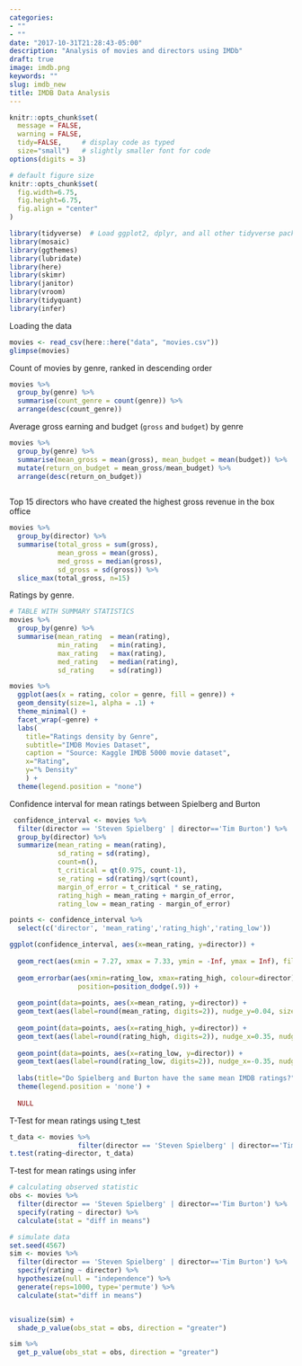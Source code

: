 ```yaml
---
categories:
- ""
- ""
date: "2017-10-31T21:28:43-05:00"
description: "Analysis of movies and directors using IMDb"
draft: true
image: imdb.png
keywords: ""
slug: imdb_new
title: IMDB Data Analysis
---
```


```r
knitr::opts_chunk$set(
  message = FALSE, 
  warning = FALSE, 
  tidy=FALSE,     # display code as typed
  size="small")   # slightly smaller font for code
options(digits = 3)

# default figure size
knitr::opts_chunk$set(
  fig.width=6.75, 
  fig.height=6.75,
  fig.align = "center"
)
```

```r
library(tidyverse)  # Load ggplot2, dplyr, and all other tidyverse packages
library(mosaic)
library(ggthemes)
library(lubridate)
library(here)
library(skimr)
library(janitor)
library(vroom)
library(tidyquant)
library(infer)
```


Loading the data
```r
movies <- read_csv(here::here("data", "movies.csv"))
glimpse(movies)
```


Count of movies by genre, ranked in descending order

```r
movies %>% 
  group_by(genre) %>% 
  summarise(count_genre = count(genre)) %>% 
  arrange(desc(count_genre))
```

Average gross earning and budget (`gross` and `budget`) by genre

```r
movies %>% 
  group_by(genre) %>% 
  summarise(mean_gross = mean(gross), mean_budget = mean(budget)) %>% 
  mutate(return_on_budget = mean_gross/mean_budget) %>% 
  arrange(desc(return_on_budget))
  
```

Top 15 directors who have created the highest gross revenue in the box office

```r
movies %>% 
  group_by(director) %>% 
  summarise(total_gross = sum(gross), 
            mean_gross = mean(gross), 
            med_gross = median(gross),
            sd_gross = sd(gross)) %>% 
  slice_max(total_gross, n=15)
```

Ratings by genre.
```r
# TABLE WITH SUMMARY STATISTICS
movies %>% 
  group_by(genre) %>% 
  summarise(mean_rating  = mean(rating), 
            min_rating   = min(rating),
            max_rating   = max(rating),
            med_rating   = median(rating),
            sd_rating    = sd(rating))
```

```r
movies %>% 
  ggplot(aes(x = rating, color = genre, fill = genre)) +
  geom_density(size=1, alpha = .1) +
  theme_minimal() +
  facet_wrap(~genre) +
  labs(
    title="Ratings density by Genre",
    subtitle="IMDB Movies Dataset",
    caption = "Source: Kaggle IMDB 5000 movie dataset",
    x="Rating",
    y="% Density"
    ) +
  theme(legend.position = "none")
```


Confidence interval for mean ratings between Spielberg and Burton
```r

 confidence_interval <- movies %>% 
  filter(director == 'Steven Spielberg' | director=='Tim Burton') %>% 
  group_by(director) %>% 
  summarize(mean_rating = mean(rating),
            sd_rating = sd(rating), 
            count=n(),
            t_critical = qt(0.975, count-1),
            se_rating = sd(rating)/sqrt(count),
            margin_of_error = t_critical * se_rating, 
            rating_high = mean_rating + margin_of_error, 
            rating_low = mean_rating - margin_of_error) 

points <- confidence_interval %>% 
  select(c('director', 'mean_rating','rating_high','rating_low'))

ggplot(confidence_interval, aes(x=mean_rating, y=director)) +
  
  geom_rect(aes(xmin = 7.27, xmax = 7.33, ymin = -Inf, ymax = Inf), fill="light gray") +
  
  geom_errorbar(aes(xmin=rating_low, xmax=rating_high, colour=director), width=.2,
                 position=position_dodge(.9)) +
  
  geom_point(data=points, aes(x=mean_rating, y=director)) +
  geom_text(aes(label=round(mean_rating, digits=2)), nudge_y=0.04, size=3) +
  
  geom_point(data=points, aes(x=rating_high, y=director)) +
  geom_text(aes(label=round(rating_high, digits=2)), nudge_x=0.35, nudge_y=0.04, size=3) +
  
  geom_point(data=points, aes(x=rating_low, y=director)) +
  geom_text(aes(label=round(rating_low, digits=2)), nudge_x=-0.35, nudge_y=0.04, size=3) +
  
  labs(title="Do Spielberg and Burton have the same mean IMDB ratings?", subtitle="95% confidence intervals overlap", x="Mean IMDB Rating", y="") +
  theme(legend.position = 'none') +
  
  NULL

```


T-Test for mean ratings using t_test
```r
t_data <- movies %>% 
                 filter(director == 'Steven Spielberg' | director=='Tim Burton')
t.test(rating~director, t_data)

```

T-test for mean ratings using infer
```r

# calculating observed statistic
obs <- movies %>% 
  filter(director == 'Steven Spielberg' | director=='Tim Burton') %>% 
  specify(rating ~ director) %>% 
  calculate(stat = "diff in means")

# simulate data
set.seed(4567)
sim <- movies %>% 
  filter(director == 'Steven Spielberg' | director=='Tim Burton') %>% 
  specify(rating ~ director) %>% 
  hypothesize(null = "independence") %>% 
  generate(reps=1000, type='permute') %>% 
  calculate(stat="diff in means")


visualize(sim) +
  shade_p_value(obs_stat = obs, direction = "greater")

sim %>%
  get_p_value(obs_stat = obs, direction = "greater")


```
